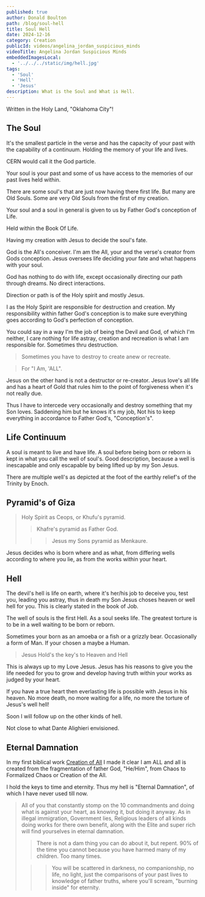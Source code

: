 ```yaml
---
published: true
author: Donald Boulton
path: /blog/soul-hell
title: Soul Hell
date: 2024-12-16
category: Creation
publicId: videos/angelina_jordan_suspicious_minds
videoTitle: Angelina Jordan Suspicious Minds
embeddedImagesLocal:
  - '../../../static/img/hell.jpg'
tags:
  - 'Soul'
  - 'Hell'
  - 'Jesus'
description: What is the Soul and What is Hell.
---
```



<GatsbyImage
  alt="Hell"
  imgclass="block object-cover object-center w-full h-full rounded-lg"
  image={getImage(props.localImages[0])}
/>

Written in the Holy Land, "Oklahoma City"!

## The Soul

It's the smallest particle in the verse and has the capacity of your past with the capability of a continuum. Holding the memory of your life and lives.

CERN would call it the God particle.

Your soul is your past and some of us have access to the memories of our past lives held within.

There are some soul's that are just now having there first life. But many are Old Souls. Some are very Old Souls from the first of my creation.

Your soul and a soul in general is given to us by Father God's conception of Life.

Held within the Book Of Life.

Having my creation with Jesus to decide the soul's fate.

<Section>

God is the All's conceiver. I'm am the All, your and the verse's creator from Gods conception. Jesus oversees life deciding your fate and what happens with your soul.

God has nothing to do with life, except occasionally directing our path through dreams. No direct interactions.

</Section>

<Section>

Direction or path is of the Holy spirit and mostly Jesus.

I as the Holy Spirit are responsible for destruction and creation. My responsibility within father God's conception is to make sure everything goes according to God's perfection of conception.

You could say in a way I'm the job of being the Devil and God, of which I'm neither, I care nothing for life astray, creation and recreation is what I am responsible for. Sometimes thru destruction.

</Section>

<Section>

> Sometimes you have to destroy to create anew or recreate.

> For "I Am, 'ALL".

Jesus on the other hand is not a destructor or re-creator. Jesus love's all life and has a heart of Gold that rules him to the point of forgiveness when it's not really due.

Thus I have to intercede very occasionally and destroy something that my Son loves. Saddening him but he knows it's my job, Not his to keep everything in accordance to Father God's, "Conception's".

</Section>

<Section>

## Life Continuum

</Section>

<Section>

A soul is meant to live and have life. A soul before being born or reborn is kept in what you call the well of soul's. Good description, because a well is inescapable and only escapable by being lifted up by my Son Jesus.

There are multiple well's as depicted at the foot of the earthly relief's of the Trinity by Enoch.

## Pyramid's of Giza

> Holy Spirit as Ceops, or Khufu's pyramid.
>
> > Khafre's pyramid as Father God.
>
> > > Jesus my Sons pyramid as Menkaure.

Jesus decides who is born where and as what, from differing wells according to where you lie, as from the works within your heart.

</Section>

<Section>

# Hell

</Section>

The devil's hell is life on earth, where it's her/his job to deceive you, test you, leading you astray, thus in death my Son Jesus choses heaven or well hell for you. This is clearly stated in the book of Job.

<Section>

The well of souls is the first Hell. As a soul seeks life. The greatest torture is to be in a well waiting to be born or reborn.

Sometimes your born as an amoeba or a fish or a grizzly bear. Occasionally a form of Man. If your chosen a maybe a Human.

> Jesus Hold's the key's to Heaven and Hell

This is always up to my Love Jesus. Jesus has his reasons to give you the life needed for you to grow and develop having truth within your works as judged by your heart.

</Section>

<Section>

If you have a true heart then everlasting life is possible with Jesus in his heaven. No more death, no more waiting for a life, no more the torture of Jesus's well hell!

Soon I will follow up on the other kinds of hell. 

Not close to what Dante Alighieri envisioned.

</Section>

## Eternal Damnation

In my first biblical work [Creation of All](https://bibwoe.com/posts/creation-of-all/) I made it clear I am ALL and all is created from the fragmentation of father God, "He/Him", from Chaos to Formalized Chaos or Creation of the All.

I hold the keys to time and eternity. Thus my hell is "Eternal Damnation", of which I have never used till now.

> All of you that constantly stomp on the 10 commandments and doing what is against your heart, as knowing it, but doing it anyway. As in illegal immigration, Government lies, Religious leaders of all kinds doing works for there own benefit, along with the Elite and super rich will find yourselves in eternal damnation. 
>
> > There is not a dam thing you can do about it, but repent. 90% of the time you cannot because you have harmed many of my children. Too many times.
>
> > > You will be scattered in darkness, no companionship, no life, no light, just the comparisons  of your past lives to knowledge of father truths, where you'll scream, "burning inside" for eternity.